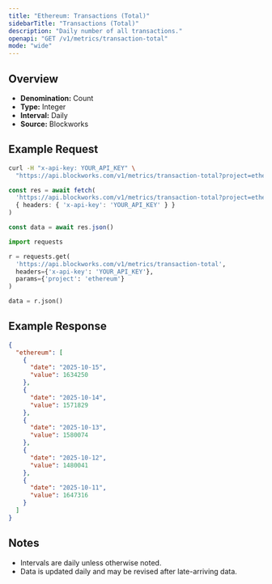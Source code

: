 ```yaml
---
title: "Ethereum: Transactions (Total)"
sidebarTitle: "Transactions (Total)"
description: "Daily number of all transactions."
openapi: "GET /v1/metrics/transaction-total"
mode: "wide"
---
```


## Overview

- **Denomination:** Count
- **Type:** Integer
- **Interval:** Daily
- **Source:** Blockworks

## Example Request

<CodeGroup>

```bash cURL
curl -H "x-api-key: YOUR_API_KEY" \
  "https://api.blockworks.com/v1/metrics/transaction-total?project=ethereum"
```

```typescript TypeScript
const res = await fetch(
  'https://api.blockworks.com/v1/metrics/transaction-total?project=ethereum',
  { headers: { 'x-api-key': 'YOUR_API_KEY' } }
)

const data = await res.json()
```

```python Python
import requests

r = requests.get(
  'https://api.blockworks.com/v1/metrics/transaction-total',
  headers={'x-api-key': 'YOUR_API_KEY'},
  params={'project': 'ethereum'}
)

data = r.json()
```

</CodeGroup>

## Example Response

```json
{
  "ethereum": [
    {
      "date": "2025-10-15",
      "value": 1634250
    },
    {
      "date": "2025-10-14",
      "value": 1571829
    },
    {
      "date": "2025-10-13",
      "value": 1580074
    },
    {
      "date": "2025-10-12",
      "value": 1480041
    },
    {
      "date": "2025-10-11",
      "value": 1647316
    }
  ]
}
```

## Notes
- Intervals are daily unless otherwise noted.
- Data is updated daily and may be revised after late-arriving data.